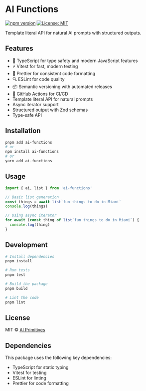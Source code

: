 # AI Functions

[![npm version](https://badge.fury.io/js/%40ai-primitives%2Fpackage-template.svg)](https://www.npmjs.com/package/@ai-primitives/package-template)
[![License: MIT](https://img.shields.io/badge/License-MIT-yellow.svg)](https://opensource.org/licenses/MIT)

Template literal API for natural AI prompts with structured outputs.

## Features

- 🚀 TypeScript for type safety and modern JavaScript features
- ⚡️ Vitest for fast, modern testing
- 🎨 Prettier for consistent code formatting
- 🔍 ESLint for code quality
- 📦 Semantic versioning with automated releases
- 🔄 GitHub Actions for CI/CD
- Template literal API for natural prompts
- Async iterator support
- Structured output with Zod schemas
- Type-safe API

## Installation

```bash
pnpm add ai-functions
# or
npm install ai-functions
# or
yarn add ai-functions
```

## Usage

```typescript
import { ai, list } from 'ai-functions'

// Basic list generation
const things = await list`fun things to do in Miami`
console.log(things)

// Using async iterator
for await (const thing of list`fun things to do in Miami`) {
  console.log(thing)
}
```

## Development

```bash
# Install dependencies
pnpm install

# Run tests
pnpm test

# Build the package
pnpm build

# Lint the code
pnpm lint
```

## License

MIT © [AI Primitives](https://mdx.org.ai)

## Dependencies

This package uses the following key dependencies:

- TypeScript for static typing
- Vitest for testing
- ESLint for linting
- Prettier for code formatting
